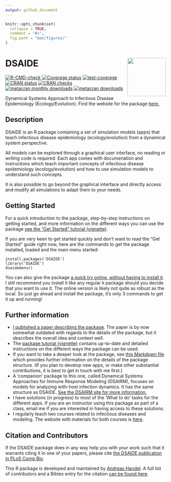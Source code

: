 ```yaml
---
output: github_document
---
```


<!-- README.md is generated from README.Rmd. Please edit that file -->

```r
knitr::opts_chunk$set(
  collapse = TRUE,
  comment = "#>",
  fig.path = "man/figures/"
)
```

# DSAIDE <img src="man/figures/logo.png" align="right" alt="" width="120" />

<!-- badges: start -->
[![R-CMD-check](https://github.com/ahgroup/DSAIDE/workflows/R-CMD-check/badge.svg)](https://github.com/ahgroup/DSAIDE/actions)
[![Coverage status](https://codecov.io/gh/ahgroup/DSAIDE/branch/master/graph/badge.svg?token=OGO3sVEcPD)](https://codecov.io/gh/ahgroup/DSAIDE)
[![test-coverage](https://github.com/ahgroup/DSAIDE/workflows/test-coverage/badge.svg)](https://github.com/ahgroup/DSAIDE/actions)
[![CRAN status](https://www.r-pkg.org/badges/version/DSAIDE)](https://cran.r-project.org/package=DSAIDE)
[![CRAN checks](https://cranchecks.info/badges/summary/DSAIDE)](https://cran.r-project.org/web/checks/check_results_DSAIDE.html)
[![metacran monthly downloads](http://cranlogs.r-pkg.org/badges/DSAIDE)](https://cran.r-project.org/package=DSAIDE)
[![metacran downloads](http://cranlogs.r-pkg.org/badges/grand-total/DSAIDE?color=ff69b4)](https://cran.r-project.org/package=DSAIDE)
<!-- badges: end -->

Dynamical Systems Approach to Infectious Disease Epidemiology (Ecology/Evolution).
Find the website for the package [here.](https://ahgroup.github.io/DSAIDE/)

## Description
DSAIDE is an R package containing a set of simulation models (apps) that teach infectious disease epidemiology (ecology/evolution) from a dynamical system perspective. 

All models can be explored through a graphical user interface, no reading or writing code is required. Each app comes with documenation and instructions which teach important concepts of infectious disease epidemiology (ecology/evolution) and how to use simulation models to understand such concepts. 

It is also possible to go beyond the graphical interface and directly access and modify all simulations to adapt them to your needs.

## Getting Started
For a quick introduction to the package, step-by-step instructions on getting started, and more information on the different ways you can use the package [see the "Get Started" tutorial (vignette)](https://ahgroup.github.io/DSAIDE/articles/DSAIDE.html).

If you are very keen to get started quickly and don't want to read the "Get Started" guide right now, here are the commands to get the package installed, loaded and the main menu started:

``` 
install.packages('DSAIDE')
library('DSAIDE')
dsaidemenu()
```

You can also give the package [a quick try online, without having to install it](https://shiny.ovpr.uga.edu/DSAIDE/). I still recommend you install it like any regular `R` package should you decide that you want to use it. The online version is likely not quite as robust as the local. So just go ahead and install the package, it's only 3 commands to get it up and running! 

## Further information
* [I published a paper describing the package](https://doi.org/10.1371/journal.pcbi.1005642). The paper is by now somewhat outdated with regards to the details of the package, but it describes the overall idea and context well.  
* The [package tutorial (vignette)](https://ahgroup.github.io/DSAIDE/articles/DSAIDE.html) contains up-to-date and detailed instructions on the different ways the package can be used.
* If you want to take a deeper look at the package, see [this Markdown file](https://github.com/ahgroup/DSAIDE/blob/master/inst/docsfordevelopers/documentation.md) which provides further information on the details of the package structure. (If you plan to develop new apps, or make other substantial contributions, it is best to get in touch with me first.)
* A 'companion' package to this one, called Dynamical Systems Approaches for Immune Response Modeling (DSAIRM), focuses on models for analyzing with-host infection dynamics. It has the same structure as DSAIDE. [See the DSAIRM site for more information.](https://ahgroup.github.io/DSAIRM/)
* I have solutions (in progress) to most of the 'What to do' tasks for the different apps. If you are an instructor using this package as part of a class, email me if you are interested in having access to these solutions.
* I regularly teach two courses related to infectious diseases and modeling. The website with materials for both courses is [here](https://andreashandel.github.io/IDEMAcourse/). 

## Citation and Contributors
If the DSAIDE package does in any way help you with your work such that it warrants citing it in one of your papers, please cite [the DSAIDE publication in PLoS Comp Bio](https://doi.org/10.1371/journal.pcbi.1005642). 

This R package is developed and maintained by [Andreas Handel](https://www.andreashandel.com/). A full list of contributors and a Bibtex entry for the citation [can be found here](https://ahgroup.github.io/DSAIDE/authors.html).

